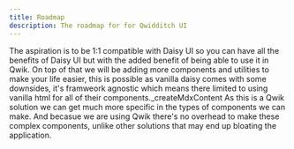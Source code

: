 ```yaml
---
title: Roadmap
description: The roadmap for for Qwidditch UI
---
```


The aspiration is to be 1:1 compatible with Daisy UI so you can have all the benefits of Daisy UI but with the added benefit of being able to use it in Qwik.
On top of that we will be adding more components and utilities to make your life easier, this is possible as vanilla daisy comes with some downsides,
it's framweork agnostic which means there limited to using vanilla html for all of their components.\_createMdxContent
As this is a Qwik solution we can get much more specific in the types of components we can make.
And becasue we are using Qwik there's no overhead to make these complex components, unlike other solutions that may end up bloating the application.
